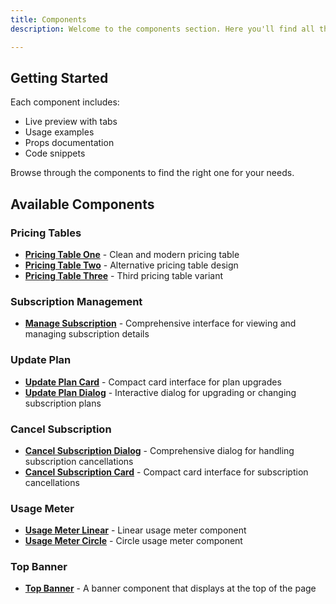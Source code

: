 ```yaml
---
title: Components
description: Welcome to the components section. Here you'll find all the available UI components with examples and documentation. Feel free to contribute to the project by adding new components or improving existing ones.

---
```


## Getting Started

Each component includes:
- Live preview with tabs
- Usage examples
- Props documentation
- Code snippets

Browse through the components to find the right one for your needs.


## Available Components

### Pricing Tables

- **[Pricing Table One](/docs/components/pricing-table/pricing-table-one)** - Clean and modern pricing table
- **[Pricing Table Two](/docs/components/pricing-table/pricing-table-two)** - Alternative pricing table design
- **[Pricing Table Three](/docs/components/pricing-table/pricing-table-three)** - Third pricing table variant

### Subscription Management

- **[Manage Subscription](/docs/components/manage-subscription)** - Comprehensive interface for viewing and managing subscription details

### Update Plan

- **[Update Plan Card](/docs/components/update-plan/update-plan-card)** - Compact card interface for plan upgrades
- **[Update Plan Dialog](/docs/components/update-plan/update-plan-dialog)** - Interactive dialog for upgrading or changing subscription plans

### Cancel Subscription

- **[Cancel Subscription Dialog](/docs/components/cancel-subscription/cancel-subscription-dialog)** - Comprehensive dialog for handling subscription cancellations
- **[Cancel Subscription Card](/docs/components/cancel-subscription/cancel-subscription-card)** - Compact card interface for subscription cancellations

### Usage Meter
- **[Usage Meter Linear](/docs/components/usage-meter/usage-meter-linear)** - Linear usage meter component
- **[Usage Meter Circle](/docs/components/usage-meter/usage-meter-circle)** - Circle usage meter component

### Top Banner

- **[Top Banner](/docs/components/banner)** - A banner component that displays at the top of the page
